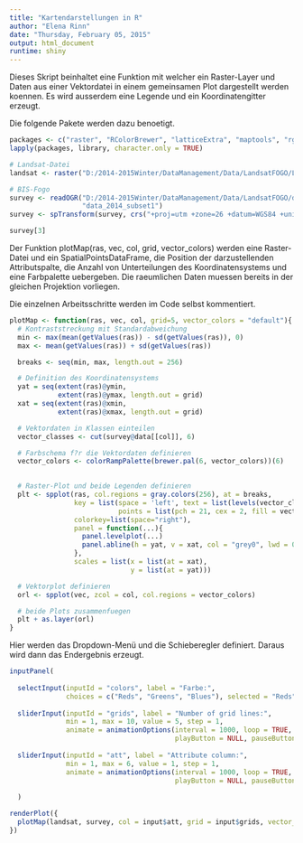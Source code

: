 ```yaml
---
title: "Kartendarstellungen in R"
author: "Elena Rinn"
date: "Thursday, February 05, 2015"
output: html_document
runtime: shiny
---
```


Dieses Skript beinhaltet eine Funktion mit welcher ein Raster-Layer und Daten
aus einer Vektordatei in einem gemeinsamen Plot dargestellt werden koennen. Es 
wird ausserdem eine Legende und ein Koordinatengitter erzeugt.

Die folgende Pakete werden dazu benoetigt.
```r
packages <- c("raster", "RColorBrewer", "latticeExtra", "maptools", "rgdal")
lapply(packages, library, character.only = TRUE)
```

```r
# Landsat-Datei
landsat <- raster("D:/2014-2015Winter/DataManagement/Data/LandsatFOGO/LC82100502014328LGN00_B3.tif")

# BIS-Fogo
survey <- readOGR("D:/2014-2015Winter/DataManagement/Data/LandsatFOGO/data_2014_subset1.shp", 
                  "data_2014_subset1")
survey <- spTransform(survey, crs("+proj=utm +zone=26 +datum=WGS84 +units=m +no_defs +ellps=WGS84 +towgs84=0,0,0"))

survey[3]

```

Der Funktion plotMap(ras, vec, col, grid, vector_colors) werden eine Raster-Datei und ein 
SpatialPointsDataFrame, die Position der darzustellenden Attributspalte, die Anzahl von Unterteilungen des Koordinatensystems und eine Farbpalette uebergeben. Die raeumlichen Daten  muessen bereits in der gleichen Projektion vorliegen.

Die einzelnen Arbeitsschritte werden im Code selbst kommentiert.

```r

plotMap <- function(ras, vec, col, grid=5, vector_colors = "default"){
  # Kontraststreckung mit Standardabweichung
  min <- max(mean(getValues(ras)) - sd(getValues(ras)), 0)
  max <- mean(getValues(ras)) + sd(getValues(ras))

  breaks <- seq(min, max, length.out = 256)

  # Definition des Koordinatensystems
  yat = seq(extent(ras)@ymin, 
            extent(ras)@ymax, length.out = grid)
  xat = seq(extent(ras)@xmin, 
            extent(ras)@xmax, length.out = grid)

  # Vektordaten in Klassen einteilen
  vector_classes <- cut(survey@data[[col]], 6)

  # Farbschema f?r die Vektordaten definieren
  vector_colors <- colorRampPalette(brewer.pal(6, vector_colors))(6)
  

  # Raster-Plot und beide Legenden definieren
  plt <- spplot(ras, col.regions = gray.colors(256), at = breaks,
                key = list(space = 'left', text = list(levels(vector_classes)), 
                           points = list(pch = 21, cex = 2, fill = vector_colors)),
                colorkey=list(space="right"),
                panel = function(...){
                  panel.levelplot(...)
                  panel.abline(h = yat, v = xat, col = "grey0", lwd = 0.8, lty = 3) 
                },
                scales = list(x = list(at = xat),
                              y = list(at = yat)))

  # Vektorplot definieren
  orl <- spplot(vec, zcol = col, col.regions = vector_colors)

  # beide Plots zusammenfuegen
  plt + as.layer(orl)
}
```

Hier werden das Dropdown-Menü und die Schieberegler definiert. Daraus wird dann das Endergebnis erzeugt.

```r
inputPanel(
 
  selectInput(inputId = "colors", label = "Farbe:",
              choices = c("Reds", "Greens", "Blues"), selected = "Reds"),
 
  sliderInput(inputId = "grids", label = "Number of grid lines:",
              min = 1, max = 10, value = 5, step = 1,
              animate = animationOptions(interval = 1000, loop = TRUE, 
                                         playButton = NULL, pauseButton = NULL)),
  
  sliderInput(inputId = "att", label = "Attribute column:",
              min = 1, max = 6, value = 1, step = 1,
              animate = animationOptions(interval = 1000, loop = TRUE, 
                                         playButton = NULL, pauseButton = NULL))
  
  )

renderPlot({
  plotMap(landsat, survey, col = input$att, grid = input$grids, vector_colors = input$colors)  
})



```
